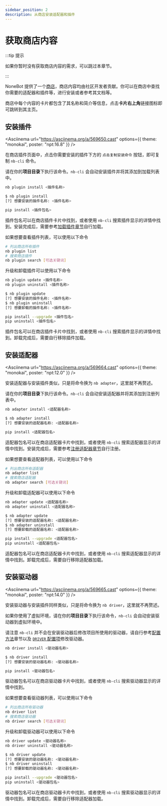 ```yaml
---
sidebar_position: 2
description: 从商店安装适配器和插件
---
```


# 获取商店内容


:::tip 提示

如果你暂时没有获取商店内容的需求，可以跳过本章节。

:::

NoneBot 提供了一个[商店](/store/plugins)，商店内容均由社区开发者贡献。你可以在商店中查找你需要的适配器和插件等，进行安装或者参考其文档等。

商店中每个内容的卡片都包含了其名称和简介等信息，点击**卡片右上角**链接图标即可跳转到其主页。

## 安装插件

<Asciinema
  url="https://asciinema.org/a/569650.cast"
  options={{ theme: "monokai", poster: "npt:16.8" }}
/>

在商店插件页面中，点击你需要安装的插件下方的 `点击复制安装命令` 按钮，即可复制 `nb-cli` 命令。

请在你的**项目目录**下执行该命令。`nb-cli` 会自动安装插件并将其添加到加载列表中。

<Tabs groupId="cli-install">
  <TabItem value="cli" label="使用命令" default>

```bash
nb plugin install <插件名称>
```

  </TabItem>
  <TabItem value="interactive" label="交互式安装">

```bash
$ nb plugin install
[?] 想要安装的插件名称: <插件名称>
```

  </TabItem>
  <TabItem value="pip" label="使用 pip">

```bash
pip install <插件包名>
```

插件包名可以在商店插件卡片中找到，或者使用 `nb-cli` 搜索插件显示的详情中找到。安装完成后，需要参考[加载插件章节](./tutorial/create-plugin.md#加载插件)自行加载。

  </TabItem>
</Tabs>

如果想要查看插件列表，可以使用以下命令

```bash
# 列出商店所有插件
nb plugin list
# 搜索商店插件
nb plugin search [可选关键词]
```

升级和卸载插件可以使用以下命令

<Tabs groupId="cli-install">
  <TabItem value="cli" label="使用命令" default>

```bash
nb plugin update <插件名称>
nb plugin uninstall <插件名称>
```

  </TabItem>
  <TabItem value="interactive" label="交互式安装">

```bash
$ nb plugin update
[?] 想要安装的插件名称: <插件名称>
$ nb plugin uninstall
[?] 想要卸载的插件名称: <插件名称>
```

  </TabItem>
  <TabItem value="pip" label="使用 pip">

```bash
pip install --upgrade <插件包名>
pip uninstall <插件包名>
```

插件包名可以在商店插件卡片中找到，或者使用 `nb-cli` 搜索插件显示的详情中找到。卸载完成后，需要自行移除插件加载。

  </TabItem>
</Tabs>

## 安装适配器

<Asciinema
  url="https://asciinema.org/a/569664.cast"
  options={{ theme: "monokai", poster: "npt:12.0" }}
/>

安装适配器与安装插件类似，只是将命令换为 `nb adapter`，这里就不再赘述。

请在你的**项目目录**下执行该命令。`nb-cli` 会自动安装适配器并将其添加到注册列表中。

<Tabs groupId="cli-install">
  <TabItem value="cli" label="使用命令" default>

```bash
nb adapter install <适配器名称>
```

  </TabItem>
  <TabItem value="interactive" label="交互式安装">

```bash
$ nb adapter install
[?] 想要安装的适配器名称: <适配器名称>
```

  </TabItem>
  <TabItem value="pip" label="使用 pip">

```bash
pip install <适配器包名>
```

适配器包名可以在商店适配器卡片中找到，或者使用 `nb-cli` 搜索适配器显示的详情中找到。安装完成后，需要参考[注册适配器章节](./advanced/adapter.md#注册适配器)自行注册。

  </TabItem>
</Tabs>

如果想要查看适配器列表，可以使用以下命令

```bash
# 列出商店所有适配器
nb adapter list
# 搜索商店适配器
nb adapter search [可选关键词]
```

升级和卸载适配器可以使用以下命令

<Tabs groupId="cli-install">
  <TabItem value="cli" label="使用命令" default>

```bash
nb adapter update <适配器名称>
nb adapter uninstall <适配器名称>
```

  </TabItem>
  <TabItem value="interactive" label="交互式安装">

```bash
$ nb adapter update
[?] 想要安装的适配器名称: <适配器名称>
$ nb adapter uninstall
[?] 想要卸载的适配器名称: <适配器名称>
```

  </TabItem>
  <TabItem value="pip" label="使用 pip">

```bash
pip install --upgrade <适配器包名>
pip uninstall <适配器包名>
```

适配器包名可以在商店适配器卡片中找到，或者使用 `nb-cli` 搜索适配器显示的详情中找到。卸载完成后，需要自行移除适配器加载。

  </TabItem>
</Tabs>

## 安装驱动器

<Asciinema
  url="https://asciinema.org/a/569665.cast"
  options={{ theme: "monokai", poster: "npt:14.0" }}
/>

安装驱动器与安装插件同样类似，只是将命令换为 `nb driver`，这里就不再赘述。

如果你使用了虚拟环境，请在你的**项目目录**下执行该命令，`nb-cli` 会自动安装驱动器到虚拟环境中。

请注意 `nb-cli` 并不会在安装驱动器后修改项目所使用的驱动器，请自行参考[配置方法](./appendices/config.mdx)章节以及 [`DRIVER` 配置项](./appendices/config.mdx#driver)修改驱动器。

<Tabs groupId="cli-install">
  <TabItem value="cli" label="使用命令" default>

```bash
nb driver install <驱动器名称>
```

  </TabItem>
  <TabItem value="interactive" label="交互式安装">

```bash
$ nb driver install
[?] 想要安装的驱动器名称: <驱动器名称>
```

  </TabItem>
  <TabItem value="pip" label="使用 pip">

```bash
pip install <驱动器包名>
```

驱动器包名可以在商店驱动器卡片中找到，或者使用 `nb-cli` 搜索驱动器显示的详情中找到。

  </TabItem>
</Tabs>

如果想要查看驱动器列表，可以使用以下命令

```bash
# 列出商店所有驱动器
nb driver list
# 搜索商店驱动器
nb driver search [可选关键词]
```

升级和卸载驱动器可以使用以下命令

<Tabs groupId="cli-install">
  <TabItem value="cli" label="使用命令" default>

```bash
nb driver update <驱动器名称>
nb driver uninstall <驱动器名称>
```

  </TabItem>
  <TabItem value="interactive" label="交互式安装">

```bash
$ nb driver update
[?] 想要安装的驱动器名称: <驱动器名称>
$ nb driver uninstall
[?] 想要卸载的驱动器名称: <驱动器名称>
```

  </TabItem>
  <TabItem value="pip" label="使用 pip">

```bash
pip install --upgrade <驱动器包名>
pip uninstall <驱动器包名>
```

驱动器包名可以在商店驱动器卡片中找到，或者使用 `nb-cli` 搜索驱动器显示的详情中找到。卸载完成后，需要自行移除适配器加载。

  </TabItem>
</Tabs>
